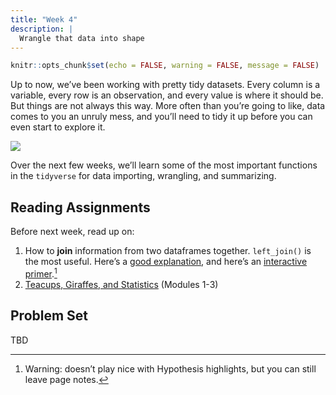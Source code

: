 ```yaml
---
title: "Week 4"
description: |
  Wrangle that data into shape
---
```


```r
knitr::opts_chunk$set(echo = FALSE, warning = FALSE, message = FALSE)
```

Up to now, we've been working with pretty tidy datasets. Every column is a variable, every row is an observation, and every value is where it should be. But things are not always this way. More often than you're going to like, data comes to you an unruly mess, and you'll need to tidy it up before you can even start to explore it.

![](img/horst_tidyverse.jpg)

Over the next few weeks, we'll learn some of the most important functions in the `tidyverse` for data importing, wrangling, and summarizing. 

## Reading Assignments

Before next week, read up on:

1. How to  **join** information from two dataframes together. `left_join()` is the most useful. Here's a [good explanation](https://stat545.com/join-cheatsheet.html#left_joinsuperheroes-publishers), and here's an [interactive primer](https://rstudio.cloud/learn/primers/4.3).[^hyp]
2. [Teacups, Giraffes, and Statistics](https://tinystats.github.io/teacups-giraffes-and-statistics/index.html) (Modules 1-3)

[^hyp]: Warning: doesn't play nice with Hypothesis highlights, but you can still leave page notes. 

## Problem Set

TBD